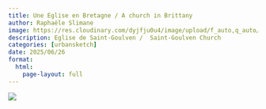 ```yaml
---
title: Une Eglise en Bretagne / A church in Brittany
author: Raphaële Slimane
image: https://res.cloudinary.com/dyjfju0u4/image/upload/f_auto,q_auto/v1757411557/bretagne_finistere_eglise_rnfsm8.png
description: Eglise de Saint-Goulven /  Saint-Goulven Church
categories: [urbansketch]
date: 2025/06/26
format:
  html:
    page-layout: full
---
```


![](https://res.cloudinary.com/dyjfju0u4/image/upload/f_auto,q_auto/v1757411557/bretagne_finistere_eglise_rnfsm8.png)

